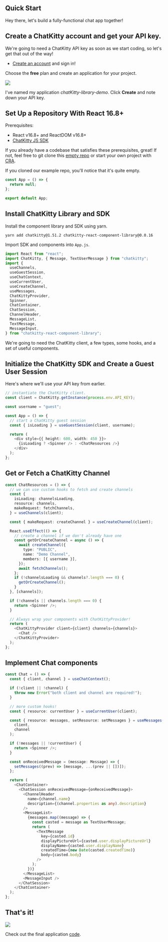 
<Meta title="Introduction/Quick Start" />

## Quick Start

Hey there, let's build a fully-functional chat app together!

## Create a ChatKitty account and get your API key.

We're going to need a ChatKitty API key as soon as we start coding, so let's get that out of the way!

- [Create an account](https://dashboard.chatkitty.com/authorization/register) and sign in!

Choose the **free** plan and create an application for your project.

<img src={application} />

I've named my application _chatKitty-library-demo_. Click **Create** and note down your API key.

## Set Up a Repository With React 16.8+

Prerequisites:

- React v16.8+ and ReactDOM v16.8+
- [ChatKitty JS SDK](https://github.com/ChatKitty/chatkitty-js)

If you already have a codebase that satisfies these prerequisites, great! If not, feel free to git clone this [empty repo](https://github.com/ChatKitty/chat-library-demo/tree/empty) or start your own project with [CRA](https://reactjs.org/docs/create-a-new-react-app.html#create-react-app).

If you cloned our example repo, you'll notice that it's quite empty.

```typescript
const App = () => {
  return null;
};

export default App;
```

## Install ChatKitty Library and SDK

Install the component library and SDK using yarn.

```
yarn add chatkitty@1.51.2 chatkitty-react-component-library@0.0.16
```

Import SDK and components into `App.js`.

```typescript
import React from "react";
import ChatKitty, { Message, TextUserMessage } from "chatkitty";
import {
  useChannels,
  useGuestSession,
  useChatContext,
  useCurrentUser,
  useCreateChannel,
  useMessages,
  ChatKittyProvider,
  Spinner,
  ChatContainer,
  ChatSession,
  ChannelHeader,
  MessageList,
  TextMessage,
  MessageInput,
} from "chatkitty-react-component-library";
```

We're going to need the ChatKitty client, a few types, some hooks, and a set of useful components.

## Initialize the ChatKitty SDK and Create a Guest User Session

Here's where we'll use your API key from earlier.

```typescript
// instantiate the ChatKitty client.
const client = ChatKitty.getInstance(process.env.API_KEY);

const username = "guest";

const App = () => {
  // start a ChatKitty guest session
  const { isLoading } = useGuestSession(client, username);

  return (
    <div style={{ height: 600, width: 450 }}>
      {isLoading ? <Spinner /> : <ChatResources />}
    </div>
  );
};
```

## Get or Fetch a ChatKitty Channel

```typescript
const ChatResources = () => {
  // we can use custom hooks to fetch and create channels
  const {
    isLoading: channelsLoading,
    resource: channels,
    makeRequest: fetchChannels,
  } = useChannels(client);

  const { makeRequest: createChannel } = useCreateChannel(client);

  React.useEffect(() => {
    // create a channel if we don't already have one
    const getOrCreateChannel = async () => {
      await createChannel({
        type: "PUBLIC",
        name: "Demo Channel",
        members: [{ username }],
      });
      await fetchChannels();
    };
    if (!channelsLoading && channels?.length === 0) {
      getOrCreateChannel();
    }
  }, [channels]);

  if (!channels || channels.length === 0) {
    return <Spinner />;
  }

  // Always wrap your components with ChatKittyProvider!
  return (
    <ChatKittyProvider client={client} channels={channels}>
      <Chat />
    </ChatKittyProvider>
  );
};
```

## Implement Chat components

```typescript
const Chat = () => {
  const { client, channel } = useChatContext();

  if (!client || !channel) {
    throw new Error("both client and channel are required!");
  }

  // more custom hooks!
  const { resource: currentUser } = useCurrentUser(client);

  const { resource: messages, setResource: setMessages } = useMessages(
    client,
    channel
  );

  if (!messages || !currentUser) {
    return <Spinner />;
  }

  const onReceivedMessage = (message: Message) => {
    setMessages((prev) => [message, ...(prev || [])]);
  };

  return (
    <ChatContainer>
      <ChatSession onReceivedMessage={onReceivedMessage}>
        <ChannelHeader
          name={channel.name}
          description={(channel.properties as any).description}
        />
        <MessageList>
          {messages.map((message) => {
            const casted = message as TextUserMessage;
            return (
              <TextMessage
                key={casted.id}
                displayPictureUrl={casted.user.displayPictureUrl}
                displayName={casted.user.displayName}
                createdTime={new Date(casted.createdTime)}
                body={casted.body}
              />
            );
          })}
        </MessageList>
        <MessageInput />
      </ChatSession>
    </ChatContainer>
  );
};
```

## That's it!

<img src={chat} />

Check out the final application [code](https://github.com/ChatKitty/chat-library-demo/tree/master).
